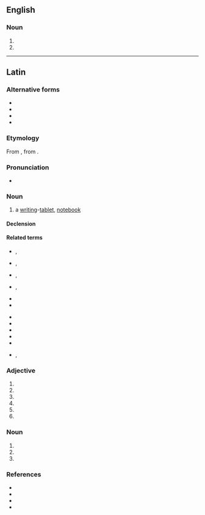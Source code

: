 ==English==

===Noun===
{{head|en|noun form}}

# {{plural of|pugillaris|lang=en}}
# {{plural of|pugillare|lang=en}}

----

==Latin==

===Alternative forms===
* {{alter|la|pugilārēs}}
* {{alter|la|pugillar}}
* {{alter|la|pugillāria}}
* {{alter|la|pugillāris}}

===Etymology===
From {{m|la|pugillāris||of or belonging to the fist or hand; that can be held in the hand}}, from {{suffix|la|pugillus|āris|gloss1=a handful, fistful}}.

===Pronunciation===
* {{la-IPA|pugillārēs}}

===Noun===
{{la-noun|pugillārēs<3.I.pl>|g=m}}

# a [[writing]]-[[tablet]], [[notebook]]

====Declension====
{{la-ndecl|pugillārēs<3.I.pl>}}

====Related terms====
{{top2}}
* {{l|la|pugilātiō}}, {{l|la|pugillātiō}}
* {{l|la|pugilātor}}, {{l|la|pugillātor}}
* {{l|la|pugilātōrius}}, {{l|la|pugillātōrius}}
* {{l|la|pugilātus}}, {{l|la|pugillātus}}
* {{l|la|pugilis}}
* {{l|la|pugillar}}
{{mid2}}
* {{l|la|pugillāria}}
* {{l|la|pugillāriārius}}
* {{l|la|pugillaris}}
* {{l|la|pugillātōrius}}
* {{l|la|pugillus}}
* {{l|la|pugilor}}, {{l|la|pugillor}}
{{bottom}}

===Adjective===
{{la-adj-form|pugillārēs}}

# {{inflection of|pugillāris||nom|m|p|lang=la}}
# {{inflection of|pugillāris||nom|f|p|lang=la}}
# {{inflection of|pugillāris||acc|m|p|lang=la}}
# {{inflection of|pugillāris||acc|f|p|lang=la}}
# {{inflection of|pugillāris||voc|m|p|lang=la}}
# {{inflection of|pugillāris||voc|f|p|lang=la}}

===Noun===
{{la-noun-form|pugillārēs}}

# {{inflection of|pugillāris||nom|p|lang=la}}
# {{inflection of|pugillāris||acc|p|lang=la}}
# {{inflection of|pugillāris||voc|p|lang=la}}

===References===
* {{R:Gaffiot}}
* {{R:du Cange}}
* {{R:Peck}}
* {{R:Smith's Antiquities}}